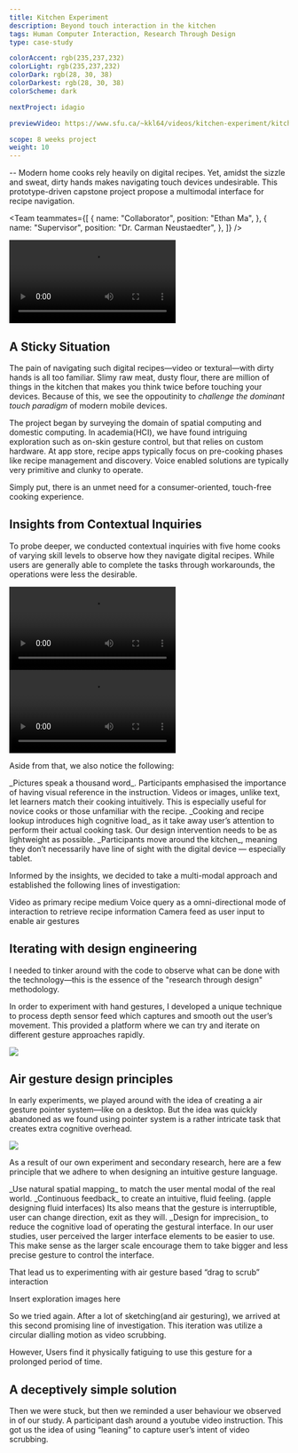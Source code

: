 ```yaml
---
title: Kitchen Experiment
description: Beyond touch interaction in the kitchen
tags: Human Computer Interaction, Research Through Design
type: case-study

colorAccent: rgb(235,237,232)
colorLight: rgb(235,237,232)
colorDark: rgb(28, 30, 38)
colorDarkest: rgb(28, 30, 38)
colorScheme: dark

nextProject: idagio

previewVideo: https://www.sfu.ca/~kkl64/videos/kitchen-experiment/kitchen-experiment-cover-3.mp4

scope: 8 weeks project
weight: 10
---
```


<LayoutFull>
  <FullImage
    src="/project-assets/kitchen-experiment/intro.jpg"
    width={1792}
    height={926}
  />
</LayoutFull>

-- Modern home cooks rely heavily on digital recipes. Yet, amidst the sizzle and sweat, dirty hands makes navigating touch devices undesirable. This prototype-driven capstone project propose a multimodal interface for recipe navigation.

<Team
  teammates={[
    {
      name: "Collaborator",
      position: "Ethan Ma",
    },
    {
      name: "Supervisor",
      position: "Dr. Carman Neustaedter",
    },
  ]}
/>

<ColorShifter background="rgb(235,237,232)" color="#444" />

<LayoutFull extraMargin>
  <Video
    src="https://www.sfu.ca/~kkl64/videos/kitchen-experiment/assembly-top-down-1.mp4"
    canScrub={false}
  />
</LayoutFull>

## A Sticky Situation

The pain of navigating such digital recipes—video or textural—with dirty hands is all too familiar. Slimy raw meat, dusty flour, there are million of things in the kitchen that makes you think twice before touching your devices. Because of this, we see the oppoutinity to _challenge the dominant touch paradigm_ of modern mobile devices.

The project began by surveying the domain of spatial computing and domestic computing. In academia(HCI), we have found intriguing exploration such as on-skin gesture control, but that relies on custom hardware. At app store, recipe apps typically focus on pre-cooking phases like recipe management and discovery. Voice enabled solutions are typically very primitive and clunky to operate.

Simply put, there is an unmet need for a consumer-oriented, touch-free cooking experience.

## Insights from Contextual Inquiries

To probe deeper, we conducted contextual inquiries with five home cooks of varying skill levels to observe how they navigate digital recipes. While users are generally able to complete the tasks through workarounds, the operations were less the desirable.

<LayoutMainContent grid="2/3" extraMargin>
  <Video
    src="https://www.sfu.ca/~kkl64/videos/kitchen-experiment/elbow-interaction_6.mp4"
    width={1920}
    height={1080}
    canScrub={false}
  >
    <Caption
      label="4"
      title="Elbow Interaction"
      text="Elbow interaction force user into an awkward position, leading them moving the devices accidntally on up-right positions."
      overlay={false}
      topPadding
    />
  </Video>
  <Video
    src="https://www.sfu.ca/~kkl64/videos/kitchen-experiment/	knuckle-interaction_4.mp4"
    canScrub={false}
  >
    <Caption
      label="4"
      title="Knuckle Interaction"
      text="While affording higher precision, the digital device is prone to contamination because of its proximity with the dirty fingers."
      overlay={false}
      topPadding
    />
  </Video>
</LayoutMainContent>

Aside from that, we also notice the following:

<List>
  <ListItem label="1">
    _Pictures speak a thousand word_. Participants emphasised the importance of
    having visual reference in the instruction. Videos or images, unlike text,
    let learners match their cooking intuitively. This is especially useful for
    novice cooks or those unfamiliar with the recipe.
  </ListItem>
  <ListItem label="2">
    _Cooking and recipe lookup introduces high cognitive load_ as it take away
    user’s attention to perform their actual cooking task. Our design
    intervention needs to be as lightweight as possible.
  </ListItem>
  <ListItem label="2">
    _Participants move around the kitchen_, meaning they don’t necessarily have
    line of sight with the digital device — especially tablet.
  </ListItem>
</List>

Informed by the insights, we decided to take a multi-modal approach and established the following lines of investigation:

<List>
  <ListItem label="1">Video as primary recipe medium</ListItem>
  <ListItem label="2">
    Voice query as a omni-directional mode of interaction to retrieve recipe
    information
  </ListItem>
  <ListItem label="3">
    Camera feed as user input to enable air gestures
  </ListItem>
</List>

## Iterating with design engineering

I needed to tinker around with the code to observe what can be done with the technology—this is the essence of the "research through design" methodology.

In order to experiment with hand gestures, I developed a unique technique to process depth sensor feed which captures and smooth out the user’s movement. This provided a platform where we can try and iterate on different gesture approaches rapidly.

<LayoutFull extraMargin>
  <Image
    src="/project-assets/kitchen-experiment/sensor-feed-processing.jpg"
    width={1792}
    height={1053}
  />
</LayoutFull>

## Air gesture design principles

In early experiments, we played around with the idea of creating a air gesture pointer system—like on a desktop. But the idea was quickly abandoned as we found using pointer system is a rather intricate task that creates extra cognitive overhead.

<LayoutFull extraMargin>
  <Image
    src="/project-assets/kitchen-experiment/air-gesture-problem.jpg"
    width={1792}
    height={1053}
  />
</LayoutFull>

As a result of our own experiment and secondary research, here are a few principle that we adhere to when designing an intuitive gesture language.

<List>
  <ListItem label="1">
    _Use natural spatial mapping_ to match the user mental modal of the real
    world.
  </ListItem>
  <ListItem label="2">
    _Continuous feedback_ to create an intuitive, fluid feeling. (apple
    designing fluid interfaces) Its also means that the gesture is
    interruptible, user can change direction, exit as they will.
  </ListItem>
  <ListItem label="3">
    _Design for imprecision_ to reduce the cognitive load of operating the
    gestural interface. In our user studies, user perceived the larger interface
    elements to be easier to use. This make sense as the larger scale encourage
    them to take bigger and less precise gesture to control the interface.
  </ListItem>
</List>

That lead us to experimenting with air gesture based “drag to scrub” interaction

Insert exploration images here

So we tried again. After a lot of sketching(and air gesturing), we arrived at this second promising line of investigation. This iteration was utilize a circular dialling motion as video scrubbing.

However, Users find it physically fatiguing to use this gesture for a prolonged period of time.

## A deceptively simple solution

Then we were stuck, but then we reminded a user behaviour we observed in of our study. A participant dash around a youtube video instruction. This got us the idea of using “leaning” to capture user’s intent of video scrubbing.
